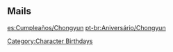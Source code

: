 ==Mails==
{{Mails by Category Table|Chongyun Mails|noheader=1}}

[[es:Cumpleaños/Chongyun]]
[[pt-br:Aniversário/Chongyun]]
[[Category:Character Birthdays]]